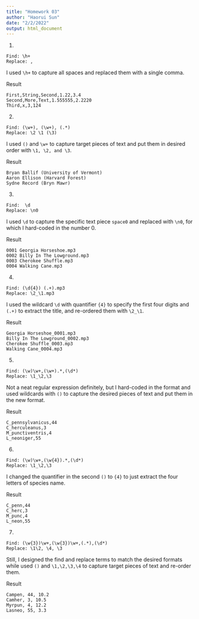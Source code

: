 ```yaml
---
title: "Homework 03"
author: "Haorui Sun"
date: "2/2/2022"
output: html_document
---
```




1.
```
Find: \h+
Replace: ,
```
I used `\h+` to capture all spaces and replaced them with a single comma. 

Result
```
First,String,Second,1.22,3.4
Second,More,Text,1.555555,2.2220
Third,x,3,124
```

2. 
```
Find: (\w+), (\w+), (.*)
Replace: \2 \1 (\3)
```

I used `()` and `\w+` to capture target pieces of text and put them in desired order with `\1, \2, and \3`.

Result
```
Bryan Ballif (University of Vermont)
Aaron Ellison (Harvard Forest)
Sydne Record (Bryn Mawr)
```

3. 
```
Find:  \d
Replace: \n0
```

I used ` \d` to capture the specific text piece `space0` and replaced with `\n0`, for which I hard-coded in the number 0.

Result
```
0001 Georgia Horseshoe.mp3
0002 Billy In The Lowground.mp3
0003 Cherokee Shuffle.mp3
0004 Walking Cane.mp3
```

4. 
```
Find: (\d{4}) (.+).mp3
Replace: \2_\1.mp3
```

I used the wildcard `\d` with quantifier `{4}` to specify the first four digits and `(.+)` to extract the title, and re-ordered them with `\2_\1`. 

Result
```
Georgia Horseshoe_0001.mp3
Billy In The Lowground_0002.mp3
Cherokee Shuffle_0003.mp3
Walking Cane_0004.mp3
```

5. 
```
Find: (\w)\w+,(\w+).*,(\d*)
Replace: \1_\2,\3
```

Not a neat regular expression definitely, but I hard-coded in the format and used wildcards with `()` to capture the desired pieces of text and put them in the new format. 

Result
```
C_pennsylvanicus,44
C_herculeanus,3
M_punctiventris,4
L_neoniger,55
```

6. 
```
Find: (\w)\w+,(\w{4}).*,(\d*)
Replace: \1_\2,\3
```

I changed the quantifier in the second `()` to `{4}` to just extract the four letters of species name. 

Result
```
C_penn,44
C_herc,3
M_punc,4
L_neon,55
```

7. 
```
Find: (\w{3})\w+,(\w{3})\w+,(.*),(\d*)
Replace: \1\2, \4, \3
```

Still, I designed the find and replace terms to match the desired formats while used `()` and `\1,\2,\3,\4` to capture target pieces of text and re-order them.  

Result
```
Campen, 44, 10.2
Camher, 3, 10.5
Myrpun, 4, 12.2
Lasneo, 55, 3.3
```
